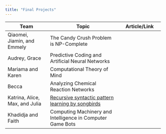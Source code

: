 ```yaml
---
title: "Final Projects"
---
```


<div style = "width: 100%">
| **Team** |  **Topic** | **Article/Link**|
|----------|-----------------|----------|
| Qiaomei, Jiamin, and Emmely | The Candy Crush Problem is NP-Complete ||
| Audrey, Grace | Predictive Coding and Artificial Neural Networks ||
| Mariama and Karen | Computational Theory of Mind ||
| Becca | Analyzing Chemical Reaction Networks ||
| Katrina, Alice, Max, and Julia | [Recursive syntactic pattern learning by songbirds](https://granieri.github.io/songbird-syntax/) ||
| Khadidja and Faith | Computing Machinery and Intelligence in Computer Game Bots ||
</div>